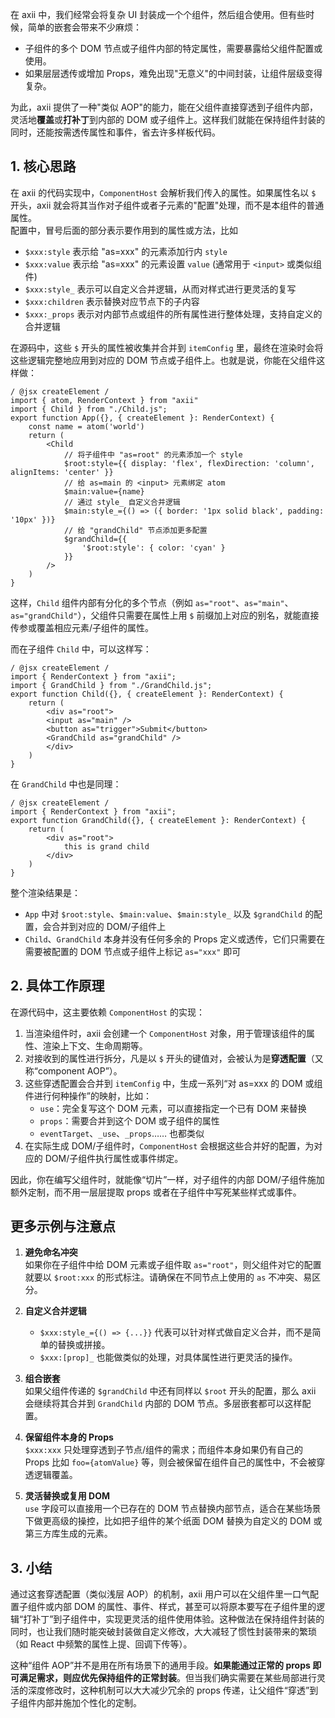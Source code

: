 
在 axii 中，我们经常会将复杂 UI 封装成一个个组件，然后组合使用。但有些时候，简单的嵌套会带来不少麻烦：  
- 子组件的多个 DOM 节点或子组件内部的特定属性，需要暴露给父组件配置或使用。  
- 如果层层透传或增加 Props，难免出现"无意义"的中间封装，让组件层级变得复杂。  

为此，axii 提供了一种"类似 AOP"的能力，能在父组件直接穿透到子组件内部，灵活地**覆盖**或**打补丁**到内部的 DOM 或子组件上。这样我们就能在保持组件封装的同时，还能按需透传属性和事件，省去许多样板代码。

## 1. 核心思路

在 axii 的代码实现中，`ComponentHost` 会解析我们传入的属性。如果属性名以 `$` 开头，axii 就会将其当作对子组件或者子元素的"配置"处理，而不是本组件的普通属性。  
配置中，冒号后面的部分表示要作用到的属性或方法，比如  
- `$xxx:style` 表示给 "as=xxx" 的元素添加行内 `style`  
- `$xxx:value` 表示给 "as=xxx" 的元素设置 `value` (通常用于 `<input>` 或类似组件)  
- `$xxx:style_` 表示可以自定义合并逻辑，从而对样式进行更灵活的复写  
- `$xxx:children` 表示替换对应节点下的子内容  
- `$xxx:_props` 表示对内部节点或组件的所有属性进行整体处理，支持自定义的合并逻辑  

在源码中，这些 `$` 开头的属性被收集并合并到 `itemConfig` 里，最终在渲染时会将这些逻辑完整地应用到对应的 DOM 节点或子组件上。也就是说，你能在父组件这样做：


```tsx
/ @jsx createElement /
import { atom, RenderContext } from "axii"
import { Child } from "./Child.js";
export function App({}, { createElement }: RenderContext) {
    const name = atom('world')
    return (
        <Child
            // 将子组件中 "as=root" 的元素添加一个 style
            $root:style={{ display: 'flex', flexDirection: 'column', alignItems: 'center' }}
            // 给 as=main 的 <input> 元素绑定 atom
            $main:value={name}
            // 通过 style_ 自定义合并逻辑
            $main:style_={() => ({ border: '1px solid black', padding: '10px' })}
            // 给 "grandChild" 节点添加更多配置
            $grandChild={{
                '$root:style': { color: 'cyan' }
            }}
        />
    )
}
```

这样，`Child` 组件内部有分化的多个节点（例如 `as="root"`、`as="main"`、`as="grandChild"`），父组件只需要在属性上用 `$` 前缀加上对应的别名，就能直接传参或覆盖相应元素/子组件的属性。

而在子组件 `Child` 中，可以这样写：

```tsx
/ @jsx createElement /
import { RenderContext } from "axii";
import { GrandChild } from "./GrandChild.js";
export function Child({}, { createElement }: RenderContext) {
    return (
        <div as="root">
        <input as="main" />
        <button as="trigger">Submit</button>
        <GrandChild as="grandChild" />
        </div>
    )
}
```

在 `GrandChild` 中也是同理：

```tsx
/ @jsx createElement /
import { RenderContext } from "axii";
export function GrandChild({}, { createElement }: RenderContext) {
    return (
        <div as="root">
            this is grand child
        </div>
    )
}
```


整个渲染结果是：  
- `App` 中对 `$root:style`、`$main:value`、`$main:style_` 以及 `$grandChild` 的配置，会合并到对应的 DOM/子组件上  
- `Child`、`GrandChild` 本身并没有任何多余的 Props 定义或透传，它们只需要在需要被配置的 DOM 节点或子组件上标记 `as="xxx"` 即可  

## 2. 具体工作原理

在源代码中，这主要依赖 `ComponentHost` 的实现：

1. 当渲染组件时，axii 会创建一个 `ComponentHost` 对象，用于管理该组件的属性、渲染上下文、生命周期等。  
2. 对接收到的属性进行拆分，凡是以 `$` 开头的键值对，会被认为是**穿透配置**（又称“component AOP”）。  
3. 这些穿透配置会合并到 `itemConfig` 中，生成一系列“对 as=xxx 的 DOM 或组件进行何种操作”的映射，比如：  
   - `use`：完全复写这个 DOM 元素，可以直接指定一个已有 DOM 来替换  
   - `props`：需要合并到这个 DOM 或子组件的属性  
   - `eventTarget`、`_use`、`_props`…… 也都类似  
4. 在实际生成 DOM/子组件时，`ComponentHost` 会根据这些合并好的配置，为对应的 DOM/子组件执行属性或事件绑定。  

因此，你在编写父组件时，就能像“切片”一样，对子组件的内部 DOM/子组件施加额外定制，而不用一层层提取 props 或者在子组件中写死某些样式或事件。

## 更多示例与注意点

1. **避免命名冲突**  
   如果你在子组件中给 DOM 元素或子组件取 `as="root"`，则父组件对它的配置就要以 `$root:xxx` 的形式标注。请确保在不同节点上使用的 `as` 不冲突、易区分。  

2. **自定义合并逻辑**  
   - `$xxx:style_={() => {...}}` 代表可以针对样式做自定义合并，而不是简单的替换或拼接。  
   - `$xxx:[prop]_` 也能做类似的处理，对具体属性进行更灵活的操作。  

3. **组合嵌套**  
   如果父组件传递的 `$grandChild` 中还有同样以 `$root` 开头的配置，那么 axii 会继续将其合并到 `GrandChild` 内部的 DOM 节点。多层嵌套都可以这样配置。  

4. **保留组件本身的 Props**  
   `$xxx:xxx` 只处理穿透到子节点/组件的需求；而组件本身如果仍有自己的 Props 比如 `foo={atomValue}` 等，则会被保留在组件自己的属性中，不会被穿透逻辑覆盖。  

5. **灵活替换或复用 DOM**  
   `use` 字段可以直接用一个已存在的 DOM 节点替换内部节点，适合在某些场景下做更高级的操控，比如把子组件的某个纸面 DOM 替换为自定义的 DOM 或第三方库生成的元素。  

## 3. 小结

通过这套穿透配置（类似浅层 AOP）的机制，axii 用户可以在父组件里一口气配置子组件或内部 DOM 的属性、事件、样式，甚至可以将原本要写在子组件里的逻辑“打补丁”到子组件中，实现更灵活的组件使用体验。这种做法在保持组件封装的同时，也让我们随时能突破封装做自定义修改，大大减轻了惯性封装带来的繁琐（如 React 中频繁的属性上提、回调下传等）。

这种“组件 AOP”并不是用在所有场景下的通用手段。**如果能通过正常的 props 即可满足需求，则应优先保持组件的正常封装**。但当我们确实需要在某些局部进行灵活的深度修改时，这种机制可以大大减少冗余的 props 传递，让父组件“穿透”到子组件内部并施加个性化的定制。
